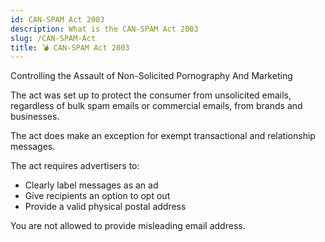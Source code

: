 ```yaml
---
id: CAN-SPAM Act 2003
description: What is the CAN-SPAM Act 2003
slug: /CAN-SPAM-Act
title: 💣 CAN-SPAM Act 2003
---
```



Controlling the Assault of Non-Solicited Pornography And Marketing

The act was set up to protect the consumer from unsolicited emails, regardless of bulk spam emails or commercial emails, from brands and businesses.

The act does make an exception for exempt transactional and relationship messages.

The act requires advertisers to:

- Clearly label messages as an ad
- Give recipients an option to opt out
- Provide a valid physical postal address

You are not allowed to provide misleading email address.

